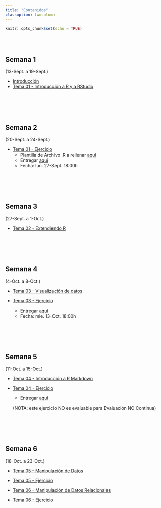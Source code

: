 ```yaml
---
title: "Contenidos"
classoption: twocolumn
---
```


```r
knitr::opts_chunk$set(echo = TRUE)
```

<!-- 

:::: {style="display: flex;"}

::: {}

:::

::: {}

:::

::::



otro forma de columnas
https://holtzy.github.io/Pimp-my-rmd/#text_formating

<div class = "row">
  
<div class = "col-md-4">
<br><br> 

[bootstrap framework](https://getbootstrap.com/docs/4.0/layout/grid/) under the hood. It is Row is divided in 12 subunits of same width. 

</div>
  
<div class = "col-md-4">
<br><br>Here, I use 3 subunits of size 4 (4x3=12). 

</div>
  
<div class = "col-md-4">
``{r, message=FALSE, echo=FALSE}
ggplot( mtcars, aes(x=mpg)) + geom_histogram(fill="skyblue", alpha=0.5) + theme_minimal()
``
</div>
</div>

-->

<!-- **********************************************************************  -->
<div class = "row">

<div class = "col-md-4">
<br><br> 

## Semana 1  {.columns-2}
(13-Sept. a 19-Sept.)

  * [Introducción](./docs/Tema00.html)
  * [Tema 01 - Introducción a R y a RStudio](./docs/Tema01.html)

<br>

</div>
  
<div class = "col-md-4">
<br><br>

## Semana 2
(20-Sept. a 24-Sept.)


  * [Tema 01 - Ejercicio](./docs/Tema01_ejerc.html)
    - Plantilla de Archivo .R a rellenar [aquí](https://raw.githubusercontent.com/albarran/BigDataEcon2021/main/Tema01_ejerc.R)
    - Entregar [aquí](https://docs.google.com/forms/d/e/1FAIpQLSfNcz7-CZ4fZOFL4KJzgVNGpcrVMSTjzqsRX8e5HW08hb3B1g/viewform) 
    - Fecha:  lun. 27-Sept. 18:00h


<br>

</div>
  
<div class = "col-md-4">
<br><br>

## Semana 3
(27-Sept. a 1-Oct.)


  * [Tema 02 - Extendiendo R](./docs/Tema02.html)

<br>

</div>
</div>


<!-- **********************************************************************  -->
<div class = "row">

<div class = "col-md-4">
<br><br> 

## Semana 4
(4-Oct. a 8-Oct.)

  * [Tema 03 - Visualización de datos](./docs/Tema03.html)
  
  * [Tema 03 - Ejercicio](./docs/Tema03_ejerc.html)
    - Entregar [aquí](https://docs.google.com/forms/d/e/1FAIpQLSccdbd-7YhwJ2jSEEYbu9tWg4cjkw2run1wBioaiza5B-f6kQ/viewform) 
    - Fecha:  mie. 13-Oct. 18:00h

<br>

</div>
  
<div class = "col-md-4">
<br><br>

## Semana 5
(11-Oct. a 15-Oct.)

  * [Tema 04 - Introducción a R Markdown](./docs/Tema04.html)
  
  * [Tema 04 - Ejercicio](./docs/Tema04_ejerc.html)
    - Entregar [aquí](https://docs.google.com/forms/d/e/1FAIpQLSfiztzC-uNclcnwywhCLGwWAoOLG6GC6510hBote3ufooN8GA/viewform) 

    (NOTA: este ejercicio NO es evaluable para Evaluación NO Continua)

<br>

</div>
  
<div class = "col-md-4">
<br><br>

## Semana 6
(18-Oct. a 23-Oct.)

 * [Tema 05 - Manipulación de Datos](./docs/Tema05.html)
 * [Tema 05 - Ejercicio](./docs/Tema05_Ejerc.html)
 
 * [Tema 06 - Manipulación de Datos Relacionales](./docs/Tema06.html)
 * [Tema 06 - Ejercicio](./docs/Tema06_Ejerc.html)
<br>

</div>
</div>

<!--
<!-- ********************************************************************** 
<div class = "row">

<div class = "col-md-4">
<br><br> 

## Semana 7
(26-Oct. a 31-Oct.)

  * [Práctica 04 - Web scraping](Pract04.html)
      + Entrega (apartado 2)- ECO: 9 de Noviembre
      + Entrega (apartado 2)- ADE: 23 de Noviembre

::: 


::: {}

## Semana 8
(2-Nov. a 6-Nov.)

  * [Tema 05 - Datos Ordenados](Tema05sl.html)
  * [Ejercicio del Tema 05](EjercT05.html)
  
  * [Tema 06A - Funciones](Tema06Asl.html)
  * [Ejercicio del Tema 06A](EjercT06A.html)
  
::: 

::: {}

## Semana 9
(9-Nov. a 13-Nov.)

  * [Tema 06B - Bucles](Tema06Bsl.html)
  * [Ejercicio del Tema 06B](EjercT06B.html)
  
::: 

::::

<!-- ********************************************************************** 
<div class = "row">

<div class = "col-md-4">
<br><br> 

## Semana 10
(16-Nov. a 20-Nov.)

  * [Tema 07 - Fundamentos estadísticos](Tema07sl.html)
  * [Ejercicio del Tema 07](EjercT07.html)
      + Entrega ECO: 24-nov.
      + Entrega ADE: 4-dic.
  
::: 


::: {}

## Semana 11
(23-Nov. a 27-Nov.)

  * [Tema 08 - Aprendizaje estadístico](Tema08sl.html)
  
  * [Tema 09 - Regresión Lineal](Tema09sl.html)

::: 


::: {}

## Semana 12
(30-Nov. a 04-Dic.)

  * [Tema 10 - Regresión Logística](Tema10sl.html)
  * [Tema 11 - Selección y regularización](Tema11sl.html)

  * [Practica 05A - Proceso de Modelización"](Pract05A.html) 


::: 

::::


<!-- ********************************************************************** 
<div class = "row">

<div class = "col-md-4">
<br><br> 

## Semana 13
(07-Dic. a 11-Dic.)

  * [Practica 05B - "Tidymodels"](Pract05B.html) 

::: 


::: {}

## Semana 14
(14-Dic. a 18-Dic.)

  * [Tema 12 - kNN](Tema12sl.html)
  * [Tema 13 - Métodos de árboles](Tema13sl.html)

  * [Tema 14 - Apendizaje no supervisado](Tema14sl.html)



::: 


::: {}

## Semana 15
(21-Dic. a 23-Dic.)

  * [Ejemplo de Trabajo](Proyect01.html)


::: 

::::

-->
